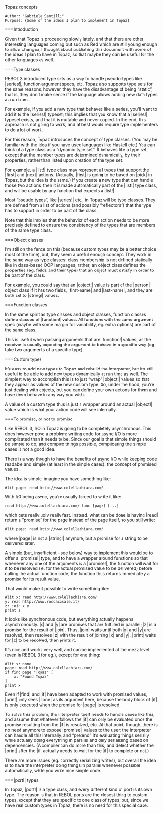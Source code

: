 Topaz concepts

    Author: "Gabriele Santilli"
    Purpose: {Some of the ideas I plan to implement in Topaz}

===Introduction

Given that Topaz is proceeding slowly lately, and that there are other
interesting languages coming out such as Red which are still young enough to
allow changes, I thought about publishing this document with some of the ideas
I plan to have in Topaz, so that maybe they can be useful for the other
languages as well.

===Type classes

REBOL 3 introduced type sets as a way to handle pseudo-types like |series!|,
function argument specs, etc. Topaz also supports type sets for the same
reasons, however, they have the disadvantage of being "static", that is, they
don't make sense if the language allows adding new data types at run time.

For example, if you add a new type that behaves like a series, you'll want to
add it to the |series!| typeset; this implies that you know that a |series!|
typeset exists, and that it is mutable and never copied. In the end, this
approach is not going to work, and at best would require type implementers to
do a lot of work.

For this reason, Topaz introduces the concept of type classes. (You may be
familiar with the idea if you have used languages like Haskell etc.) You can
think of a type class as a "dynamic type set". It behaves like a type set,
except that the member types are determined dynamically, by their properties,
rather than listed upon creation of the type set.

For example, a |list!| type class may represent all types that support the
|first| and |next| actions. (Actually, |first| is going to be based on |pick|
in Topaz, but the idea is the same.) If you create a new type that can handle
those two actions, then it is made automatically part of the |list!| type
class, and will be usable by any function that expects a |list!|.

Most "pseudo types", like |series!| etc., in Topaz will be type classes. They
are defined from a list of actions (and possibly "reflectors") that the type
has to support in order to be part of the class.

Note that this implies that the behavior of each action needs to be more
precisely defined to ensure the consistency of the types that are members of
the same type class.

===Object classes

I'm still on the fence on this (because custom types may be a better choice
most of the time), but, they seem a useful enough concept. They work in the
same way as type classes: class membership is not defined statically like in
class-based OOP languages, rather, an object class defines the properties (eg.
fields and their type) that an object must satisfy in order to be part of the
class.

For example, you could say that an |object!| value is part of the |person|
object class if it has two fields, |first-name| and |last-name|, and they are
both set to |string!| values.

===Function classes

In the same spirit as type classes and object classes, function classes define
classes of |function!| values. All functions with the same argument spec (maybe
with some margin for variability, eg. extra options) are part of the same
class.

This is useful when passing arguments that are |function!| values, as the
receiver is usually expecting the argument to behave in a specific way (eg.
take two arguments of a specific type).

===Custom types

It's easy to add new types to Topaz and rebuild the interpreter, but it's still
useful to be able to add new types dynamically at run time as well. The simplest
way to accomplish this is to just "wrap" |object!| values so that they appear
as values of the new custom type. So, under the hood, you're just dealing with
objects, but you can define your own actions for them and have them behave in
any way you wish.

A value of a custom type thus is just a wrapper around an actual |object!|
value which is what your action code will see internally.

===To promise, or not to promise

Like REBOL 3, I/O in Topaz is going to be completely asynchronous. This does
however pose a problem: writing code for async I/O is more complicated than it
needs to be. Since our goal is that simple things should be simple to do, and
complex things possible, complicating the simple cases is not a good idea.

There is a way though to have the benefits of async I/O while keeping code
readable and simple (at least in the simple cases): the concept of promised
values.

The idea is simple: imagine you have something like:

    #lit page: read http://www.colellachiara.com/

With I/O being async, you're usually forced to write it like:

    read http://www.colellachiara.com/ func [page] [...]

which gets really ugly really fast. Instead, what can be done is having |read|
return a "promise" for the page instead of the page itself, so you still write:

    #lit page: read http://www.colellachiara.com/

where |page| is not a |string!| anymore, but a promise for a string to be
delivered later.

A simple (but, insufficient - see below) way to implement this would be to
offer a |promise!| type, and to have a wrapper around functions so that
whenever any one of the arguments is a |promise!|, the function will wait for
it to be resolved (ie. for the actual promised value to be delivered) before
calling the actual function code; the function thus returns immediately a
promise for its result value.

That would make it possible to write something like:

    #lit x: read http://www.colellachiara.com/
    y: read http://www.roccacasale.it/
    z: join x y
    print z

It looks like synchronous code, but everything actually happens asynchronously.
|x| and |y| are promises that are fulfilled in parallel; |z| is a promise for
the result of |join|. Thus, |join| waits until both |x| and |y| are resolved,
then resolves |z| with the result of joining |x| and |y|. |print| waits for |z|
to be resolved, then prints it.

It's nice and works very well, and can be implemented at the mezz level (even
in REBOL 3 for eg.), except for one thing:

    #lit x: none
    page: read http://www.colellachiara.com/
    if find page "Topaz" [
        x: "Found Topaz"
    ]
    print x

Even if |find| and |if| have been adapted to work with promised values, |print|
only sees |none| as its argument here, because the body block of |if| is only
executed when the promise for |page| is resolved.

To solve this problem, the interpreter itself needs to handle cases like this,
and assume that whatever follows the |if| can only be evaluated once the
promise resulting from the |if| is resolved, etc. At that point, though, there
is no need anymore to expose |promise!| values to the user: the interpreter can
handle all this internally, and "pretend" it's evaluating things serially while
actually doing everything in parallel and only serializing based on
dependencies. (A compiler can do more than this, and detect whether the |print|
after the |if| actually needs to wait for the |if| to complete or not.)

There are more issues (eg. correctly serializing writes), but overall the idea
is to have the interpreter doing things in parallel whenever possible
automatically, while you write nice simple code.

===|port!| types

In Topaz, |port!| is a type class, and every different kind of port is its own
type. The reason is that in REBOL ports are the closest thing to custom types,
except that they are specific to one class of types; but, since we have real
custom types in Topaz, there is no need for this special case.
